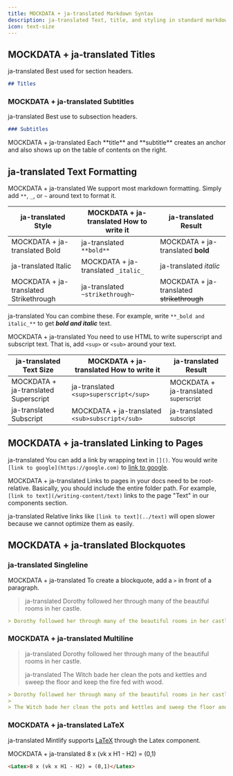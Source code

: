 ```yaml
---
title: MOCKDATA + ja-translated Markdown Syntax
description: ja-translated Text, title, and styling in standard markdown
icon: text-size
---
```


## MOCKDATA + ja-translated Titles
ja-translated Best used for section headers.

```md
## Titles
```

### MOCKDATA + ja-translated Subtitles
ja-translated Best use to subsection headers.

```md
### Subtitles
```

<Tip>
  MOCKDATA + ja-translated Each **title** and **subtitle** creates an anchor and also shows up on the table of contents on the right.
</Tip>

## ja-translated Text Formatting
MOCKDATA + ja-translated We support most markdown formatting. Simply add `**`, `_`, or `~` around text to format it.

| ja-translated Style                    | MOCKDATA + ja-translated How to write it | ja-translated Result                       |
| -------------------------------------- | ---------------------------------------- | ------------------------------------------ |
| MOCKDATA + ja-translated Bold          | ja-translated `**bold**`                 | MOCKDATA + ja-translated **bold**          |
| ja-translated Italic                   | MOCKDATA + ja-translated `_italic_`      | ja-translated _italic_                     |
| MOCKDATA + ja-translated Strikethrough | ja-translated `~strikethrough~`          | MOCKDATA + ja-translated ~~strikethrough~~ |

ja-translated You can combine these. For example, write `**_bold and italic_**` to get **_bold and italic_** text.

MOCKDATA + ja-translated You need to use HTML to write superscript and subscript text. That is, add `<sup>` or `<sub>` around your text.

| ja-translated Text Size              | MOCKDATA + ja-translated How to write it        | ja-translated Result                            |
| ------------------------------------ | ----------------------------------------------- | ----------------------------------------------- |
| MOCKDATA + ja-translated Superscript | ja-translated `<sup>superscript</sup>`          | MOCKDATA + ja-translated <sup>superscript</sup> |
| ja-translated Subscript              | MOCKDATA + ja-translated `<sub>subscript</sub>` | ja-translated <sub>subscript</sub>              |

## MOCKDATA + ja-translated Linking to Pages
ja-translated You can add a link by wrapping text in `[]()`. You would write `[link to google](https://google.com)` to [link to google](https://google.com).

MOCKDATA + ja-translated Links to pages in your docs need to be root-relative. Basically, you should include the entire folder path. For example, `[link to text](/writing-content/text)` links to the page "Text" in our components section.

ja-translated Relative links like `[link to text](../text)` will open slower because we cannot optimize them as easily.

## MOCKDATA + ja-translated Blockquotes

### ja-translated Singleline
MOCKDATA + ja-translated To create a blockquote, add a `>` in front of a paragraph.

> ja-translated Dorothy followed her through many of the beautiful rooms in her castle.

```md
> Dorothy followed her through many of the beautiful rooms in her castle.
```

### MOCKDATA + ja-translated Multiline
> ja-translated Dorothy followed her through many of the beautiful rooms in her castle.
>
> ja-translated The Witch bade her clean the pots and kettles and sweep the floor and keep the fire fed with wood.

```md
> Dorothy followed her through many of the beautiful rooms in her castle.
>
> The Witch bade her clean the pots and kettles and sweep the floor and keep the fire fed with wood.
```

### MOCKDATA + ja-translated LaTeX
ja-translated Mintlify supports [LaTeX](https://www.latex-project.org) through the Latex component.

MOCKDATA + ja-translated <Latex>8 x (vk x H1 - H2) = (0,1)</Latex>

```md
<Latex>8 x (vk x H1 - H2) = (0,1)</Latex>
```